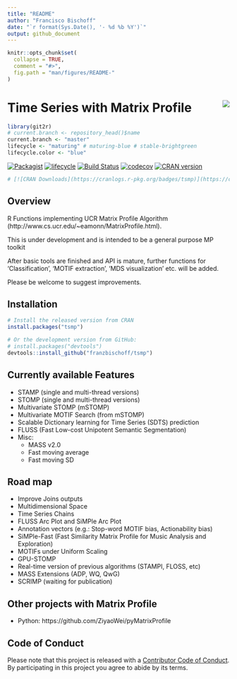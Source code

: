 ```yaml
---
title: "README"
author: "Francisco Bischoff"
date: "`r format(Sys.Date(), '- %d %b %Y')`"
output: github_document
---
```


<!-- README.md is generated from README.Rmd. Please edit that file -->

```r
knitr::opts_chunk$set(
  collapse = TRUE,
  comment = "#>",
  fig.path = "man/figures/README-"
)
```

# Time Series with Matrix Profile <img src="man/figures/logo.png" align="right" />

```r
library(git2r)
# current.branch <- repository_head()$name
current.branch <- "master"
lifecycle <- "maturing" # maturing-blue # stable-brightgreen
lifecycle.color <- "blue"
```


[![Packagist](https://img.shields.io/packagist/l/doctrine/orm.svg)](https://choosealicense.com/licenses/mit)
[![lifecycle](https://img.shields.io/badge/lifecycle-`r lifecycle`-`r lifecycle.color`.svg)](https://www.tidyverse.org/lifecycle/#`r lifecycle`)
[![Build Status](https://travis-ci.com/franzbischoff/tsmp.svg?branch=`r current.branch`)](https://travis-ci.com/franzbischoff/tsmp)
[![codecov](https://codecov.io/gh/franzbischoff/tsmp/branch/`r current.branch`/graph/badge.svg)](https://codecov.io/gh/franzbischoff/tsmp)
[![CRAN version](http://www.r-pkg.org/badges/version/tsmp)](https://cran.r-project.org/package=tsmp)
```r
# [![CRAN Downloads](https://cranlogs.r-pkg.org/badges/tsmp)](https://cran.r-project.org/package=tsmp)
```

## Overview

R Functions implementing UCR Matrix Profile Algorithm (http://www.cs.ucr.edu/~eamonn/MatrixProfile.html).

This is under development and is intended to be a general purpose MP toolkit

After basic tools are finished and API is mature, further functions for 'Classification', 'MOTIF extraction', 'MDS visualization' etc. will be added.

Please be welcome to suggest improvements.

## Installation

```r
# Install the released version from CRAN
install.packages("tsmp")

# Or the development version from GitHub:
# install.packages("devtools")
devtools::install_github("franzbischoff/tsmp")
```

## Currently available Features

* STAMP (single and multi-thread versions)
* STOMP (single and multi-thread versions)
* Multivariate STOMP (mSTOMP)
* Multivariate MOTIF Search (from mSTOMP)
* Scalable Dictionary learning for Time Series (SDTS) prediction
* FLUSS (Fast Low-cost Unipotent Semantic Segmentation)
* Misc:
  * MASS v2.0
  * Fast moving average
  * Fast moving SD

## Road map

* Improve Joins outputs
* Multidimensional Space
* Time Series Chains
* FLUSS Arc Plot and SiMPle Arc Plot
* Annotation vectors (e.g.: Stop-word MOTIF bias, Actionability bias)
* SiMPle-Fast (Fast Similarity Matrix Profile for Music Analysis and Exploration)
* MOTIFs under Uniform Scaling
* GPU-STOMP
* Real-time version of previous algorithms (STAMPI, FLOSS, etc)
* MASS Extensions (ADP, WQ, QwG)
* SCRIMP (waiting for publication)

## Other projects with Matrix Profile
- Python: https://github.com/ZiyaoWei/pyMatrixProfile

## Code of Conduct

Please note that this project is released with a [Contributor Code of Conduct](CODE_OF_CONDUCT.md). By participating in this project you agree to abide by its terms.
